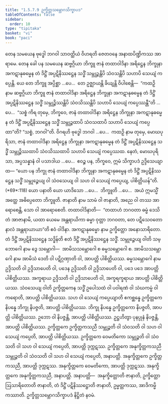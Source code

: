 ```yaml
---
title: "1.5.7.9 ဥက္ခိတ္တသမ္ဘောဂသိက္ခာပဒ"
tableOfContents: false
sidebar:
  order: 10
type: "tipitaka"
basket: "vi"
book: "paci"
---
```



<DynamicBreadcrumb />

<Division number="423" book="paci">

<Paragraph number="1265" book="paci">
တေန သမယေန ဗုဒ္ဓေါ ဘဂဝါ သာဝတ္ထိယံ ဝိဟရတိ ဇေတဝနေ အနာထပိဏ္ဍိကဿ အာရာမေ. တေန ခေါ ပန သမယေန ဆဗ္ဗဂ္ဂိယာ ဘိက္ခူ ဇာနံ တထာဝါဒိနာ အရိဋ္ဌေန ဘိက္ခုနာ အကဋာနုဓမ္မေန တံ ဒိဋ္ဌိံ အပ္ပဋိနိဿဋ္ဌေန သဒ္ဓိံ သမ္ဘုဉ္ဇန္တိပိ သံဝသန္တိပိ သဟာပိ သေယျံ ကပ္ပေန္တိ.
</Paragraph>

<Paragraph number="1266" book="paci">
ယေ တေ ဘိက္ခူ အပ္ပိစ္ဆာ …ပေ…  တေ ဥဇ္ဈာယန္တိ ခိယျန္တိ ဝိပါစေန္တိ—  “ကထဉှိ နာမ ဆဗ္ဗဂ္ဂိယာ ဘိက္ခူ ဇာနံ တထာဝါဒိနာ အရိဋ္ဌေန ဘိက္ခုနာ အကဋာနုဓမ္မေန တံ ဒိဋ္ဌိံ အပ္ပဋိနိဿဋ္ဌေန သဒ္ဓိံ သမ္ဘုဉ္ဇိဿန္တိပိ သံဝသိဿန္တိပိ သဟာပိ သေယျံ ကပ္ပေဿန္တီ”တိ …ပေ…  “သစ္စံ ကိရ တုမှေ, ဘိက္ခဝေ, ဇာနံ တထာဝါဒိနာ အရိဋ္ဌေန ဘိက္ခုနာ အကဋာနုဓမ္မေန တံ ဒိဋ္ဌိံ အပ္ပဋိနိဿဋ္ဌေန သဒ္ဓိံ သမ္ဘုဉ္ဇထာပိ သံဝသထာပိ သဟာပိ သေယျံ ကပ္ပေထာ”တိ? “သစ္စံ, ဘဂဝါ”တိ. ဝိဂရဟိ ဗုဒ္ဓေါ ဘဂဝါ …ပေ…  ကထဉှိ နာမ တုမှေ, မောဃပုရိသာ, ဇာနံ တထာဝါဒိနာ အရိဋ္ဌေန ဘိက္ခုနာ အကဋာနုဓမ္မေန တံ ဒိဋ္ဌိံ အပ္ပဋိနိဿဋ္ဌေန သဒ္ဓိံ သမ္ဘုဉ္ဇိဿထာပိ သံဝသိဿထာပိ သဟာပိ သေယျံ ကပ္ပေဿထ. နေတံ, မောဃပုရိသာ, အပ္ပသန္နာနံ ဝါ ပသာဒါယ …ပေ…  ဧဝဉ္စ ပန, ဘိက္ခဝေ, ဣမံ သိက္ခာပဒံ ဥဒ္ဒိသေယျာထ—
</Paragraph>

</Division>
<Division number="424" book="paci">

<Paragraph number="1267" book="paci">
<Emphasis>“ယော ပန ဘိက္ခု ဇာနံ တထာဝါဒိနာ ဘိက္ခုနာ အကဋာနုဓမ္မေန တံ ဒိဋ္ဌိံ အပ္ပဋိနိဿဋ္ဌေန သဒ္ဓိံ သမ္ဘုဉ္ဇေယျ ဝါ သံဝသေယျ ဝါ သဟ ဝါ သေယျံ ကပ္ပေယျ, ပါစိတ္တိယန်”</Emphasis>တိ. (*69*:<Emphasis>118</Emphasis>)
</Paragraph>

</Division>
<Division number="425" book="paci">

<Paragraph number="1268" book="paci">
<Emphasis>ယော ပနာ</Emphasis>တိ ယော ယာဒိသော …ပေ…  <Emphasis>ဘိက္ခူ</Emphasis>တိ …ပေ…  အယံ ဣမသ္မိံ အတ္ထေ အဓိပ္ပေတော ဘိက္ခူတိ.
</Paragraph>

<Paragraph number="1269" book="paci">
<Emphasis>ဇာနာတိ</Emphasis> နာမ သာမံ ဝါ ဇာနာတိ, အညေ ဝါ တဿ အာရောစေန္တိ, သော ဝါ အာရောစေတိ.
</Paragraph>

<Paragraph number="1270" book="paci">
<Emphasis>တထာဝါဒိနာ</Emphasis>တိ—  “တထာဟံ ဘဂဝတာ ဓမ္မံ ဒေသိတံ အာဇာနာမိ, ယထာ ယေမေ အန္တရာယိကာ ဓမ္မာ ဝုတ္တာ ဘဂဝတာ, တေ ပဋိသေဝတော နာလံ အန္တရာယာယာ”တိ ဧဝံ ဝါဒိနာ.
</Paragraph>

<Paragraph number="1271" book="paci">
<Emphasis>အကဋာနုဓမ္မော</Emphasis> နာမ ဥက္ခိတ္တော အနောသာရိတော.
</Paragraph>

<Paragraph number="1272" book="paci">
<Emphasis>တံ ဒိဋ္ဌိံ အပ္ပဋိနိဿဋ္ဌေန သဒ္ဓိန်</Emphasis>တိ ဧတံ ဒိဋ္ဌိံ အပ္ပဋိနိဿဋ္ဌေန သဒ္ဓိံ.
</Paragraph>

<Paragraph number="1273" book="paci">
<Emphasis>သမ္ဘုဉ္ဇေယျ ဝါ</Emphasis>တိ သမ္ဘောဂေါ နာမ ဒွေ သမ္ဘောဂါ—  အာမိသသမ္ဘောဂေါ စ ဓမ္မသမ္ဘောဂေါ စ. <Emphasis>အာမိသသမ္ဘောဂေါ</Emphasis> နာမ အာမိသံ ဒေတိ ဝါ ပဋိဂ္ဂဏှာတိ ဝါ, အာပတ္တိ ပါစိတ္တိယဿ. <Emphasis>ဓမ္မသမ္ဘောဂေါ</Emphasis> နာမ ဥဒ္ဒိသတိ ဝါ ဥဒ္ဒိသာပေတိ ဝါ, ပဒေန ဥဒ္ဒိသတိ ဝါ ဥဒ္ဒိသာပေတိ ဝါ, ပဒေ ပဒေ အာပတ္တိ ပါစိတ္တိယဿ. အက္ခရာယ ဥဒ္ဒိသတိ ဝါ ဥဒ္ဒိသာပေတိ ဝါ, အက္ခရက္ခရာယ အာပတ္တိ ပါစိတ္တိယဿ.
</Paragraph>

<Paragraph number="1274" book="paci">
<Emphasis>သံဝသေယျ ဝါ</Emphasis>တိ ဥက္ခိတ္တကေန သဒ္ဓိံ ဥပေါသထံ ဝါ ပဝါရဏံ ဝါ သံဃကမ္မံ ဝါ ကရောတိ, အာပတ္တိ ပါစိတ္တိယဿ.
</Paragraph>

<Paragraph number="1275" book="paci">
<Emphasis>သဟ ဝါ သေယျံ ကပ္ပေယျာ</Emphasis>တိ ဧကစ္ဆန္နေ ဥက္ခိတ္တကေ နိပန္နေ ဘိက္ခု နိပဇ္ဇတိ, အာပတ္တိ ပါစိတ္တိယဿ. ဘိက္ခု နိပန္နေ ဥက္ခိတ္တကော နိပဇ္ဇတိ, အာပတ္တိ ပါစိတ္တိယဿ. ဥဘော ဝါ နိပဇ္ဇန္တိ, အာပတ္တိ ပါစိတ္တိယဿ. ဥဋ္ဌဟိတွာ ပုနပ္ပုနံ နိပဇ္ဇန္တိ, အာပတ္တိ ပါစိတ္တိယဿ.
</Paragraph>

</Division>
<Division number="426" book="paci">

<Paragraph number="1276" book="paci">
ဥက္ခိတ္တကေ ဥက္ခိတ္တကသညီ သမ္ဘုဉ္ဇတိ ဝါ သံဝသတိ ဝါ သဟ ဝါ သေယျံ ကပ္ပေတိ, အာပတ္တိ ပါစိတ္တိယဿ. ဥက္ခိတ္တကေ ဝေမတိကော သမ္ဘုဉ္ဇတိ ဝါ သံဝသတိ ဝါ သဟ ဝါ သေယျံ ကပ္ပေတိ, အာပတ္တိ ဒုက္ကဋဿ. ဥက္ခိတ္တကေ အနုက္ခိတ္တကသညီ သမ္ဘုဉ္ဇတိ ဝါ သံဝသတိ ဝါ သဟ ဝါ သေယျံ ကပ္ပေတိ, အနာပတ္တိ. အနုက္ခိတ္တကေ ဥက္ခိတ္တကသညီ, အာပတ္တိ ဒုက္ကဋဿ. အနုက္ခိတ္တကေ ဝေမတိကော, အာပတ္တိ ဒုက္ကဋဿ. အနုက္ခိတ္တကေ အနုက္ခိတ္တကသညီ, အနာပတ္တိ.
</Paragraph>

</Division>
<Division number="427" book="paci">

<Paragraph number="1277" book="paci">
အနာပတ္တိ—  အနုက္ခိတ္တောတိ ဇာနာတိ, ဥက္ခိတ္တော ဩသာရိတောတိ ဇာနာတိ, တံ ဒိဋ္ဌိံ ပဋိနိဿဋ္ဌောတိ ဇာနာတိ, ဥမ္မတ္တကဿ, အာဒိကမ္မိကဿာတိ.

</Paragraph>
</Division>

<Paragraph number="1278" type="center" book="paci">
ဥက္ခိတ္တသမ္ဘောဂသိက္ခာပဒံ နိဋ္ဌိတံ နဝမံ.
</Paragraph>